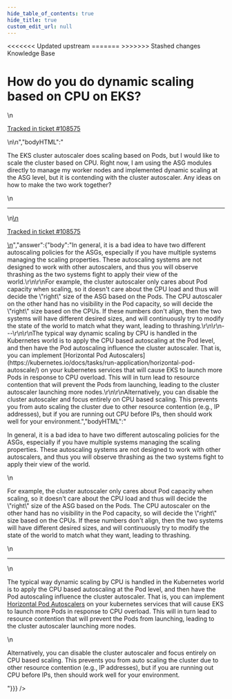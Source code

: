 ```yaml
---
hide_table_of_contents: true
hide_title: true
custom_edit_url: null
---
```



<head>
<<<<<<< Updated upstream
  <link rel="canonical" href="https://github.com/tnn-tnn-tnn-tnn-tnn-gruntwork-io/knowledge-base/discussions/411" />
=======
  <link rel="canonical" href="https://github.com/tnn-gruntwork-io/knowledge-base/discussions/411" />
>>>>>>> Stashed changes
</head>

<CenterLayout>
<span className="searchCategory">Knowledge Base</span>
<h1>How do you do dynamic scaling based on CPU on EKS?</h1>
<GitHub discussion={{"id":"D_kwDOF8slf84APgRa","number":411,"author":{"login":"yorinasub17"},"title":"How do you do dynamic scaling based on CPU on EKS?","body":"\nThe EKS cluster autoscaler does scaling based on Pods, but I would like to scale the cluster based on CPU. Right now, I am using the ASG modules directly to manage my worker nodes and implemented dynamic scaling at the ASG level, but it is contending with the cluster autoscaler. Any ideas on how to make the two work together?\n\n---\n\n<ins datetime=\"2022-05-10T14:10:23Z\">\n  <p><a href=\"https://support.gruntwork.io/hc/requests/108575\">Tracked in ticket #108575</a></p>\n</ins>\n","bodyHTML":"<p dir=\"auto\">The EKS cluster autoscaler does scaling based on Pods, but I would like to scale the cluster based on CPU. Right now, I am using the ASG modules directly to manage my worker nodes and implemented dynamic scaling at the ASG level, but it is contending with the cluster autoscaler. Any ideas on how to make the two work together?</p>\n<hr>\n<ins datetime=\"2022-05-10T14:10:23Z\">\n  <p dir=\"auto\"><a href=\"https://support.gruntwork.io/hc/requests/108575\" rel=\"nofollow\">Tracked in ticket #108575</a></p>\n</ins>","answer":{"body":"In general, it is a bad idea to have two different autoscaling policies for the ASGs, especially if you have multiple systems managing the scaling properties. These autoscaling systems are not designed to work with other autoscalers, and thus you will observe thrashing as the two systems fight to apply their view of the world.\r\n\r\nFor example, the cluster autoscaler only cares about Pod capacity when scaling, so it doesn't care about the CPU load and thus will decide the \"right\" size of the ASG based on the Pods. The CPU autoscaler on the other hand has no visibility in the Pod capacity, so will decide the \"right\" size based on the CPUs. If these numbers don't align, then the two systems will have different desired sizes, and will continuously try to modify the state of the world to match what they want, leading to thrashing.\r\n\r\n---\r\n\r\nThe typical way dynamic scaling by CPU is handled in the Kubernetes world is to apply the CPU based autoscaling at the Pod level, and then have the Pod autoscaling influence the cluster autoscaler. That is, you can implement [Horizontal Pod Autoscalers](https://kubernetes.io/docs/tasks/run-application/horizontal-pod-autoscale/) on your kubernetes services that will cause EKS to launch more Pods in response to CPU overload. This will in turn lead to resource contention that will prevent the Pods from launching, leading to the cluster autoscaler launching more nodes.\r\n\r\nAlternatively, you can disable the cluster autoscaler and focus entirely on CPU based scaling. This prevents you from auto scaling the cluster due to other resource contention (e.g., IP addresses), but if you are running out CPU before IPs, then should work well for your environment.","bodyHTML":"<p dir=\"auto\">In general, it is a bad idea to have two different autoscaling policies for the ASGs, especially if you have multiple systems managing the scaling properties. These autoscaling systems are not designed to work with other autoscalers, and thus you will observe thrashing as the two systems fight to apply their view of the world.</p>\n<p dir=\"auto\">For example, the cluster autoscaler only cares about Pod capacity when scaling, so it doesn't care about the CPU load and thus will decide the \"right\" size of the ASG based on the Pods. The CPU autoscaler on the other hand has no visibility in the Pod capacity, so will decide the \"right\" size based on the CPUs. If these numbers don't align, then the two systems will have different desired sizes, and will continuously try to modify the state of the world to match what they want, leading to thrashing.</p>\n<hr>\n<p dir=\"auto\">The typical way dynamic scaling by CPU is handled in the Kubernetes world is to apply the CPU based autoscaling at the Pod level, and then have the Pod autoscaling influence the cluster autoscaler. That is, you can implement <a href=\"https://kubernetes.io/docs/tasks/run-application/horizontal-pod-autoscale/\" rel=\"nofollow\">Horizontal Pod Autoscalers</a> on your kubernetes services that will cause EKS to launch more Pods in response to CPU overload. This will in turn lead to resource contention that will prevent the Pods from launching, leading to the cluster autoscaler launching more nodes.</p>\n<p dir=\"auto\">Alternatively, you can disable the cluster autoscaler and focus entirely on CPU based scaling. This prevents you from auto scaling the cluster due to other resource contention (e.g., IP addresses), but if you are running out CPU before IPs, then should work well for your environment.</p>"}}} />

</CenterLayout>
  

<!-- ##DOCS-SOURCER-START
{
  "sourcePlugin": "github-discussions",
  "hash": "a800e258b418d049dac6b393b2881029"
}
##DOCS-SOURCER-END -->
